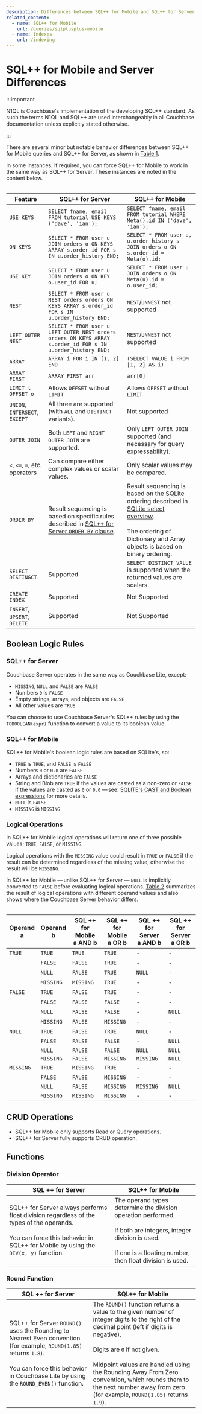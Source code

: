```yaml
---
description: Differences between SQL++ for Mobile and SQL++ for Server
related_content:
  - name: SQL++ for Mobile
    url: /queries/sqlplusplus-mobile
  - name: Indexes
    url: /indexing
---
```


# SQL++ for Mobile and Server Differences

:::important

N1QL is Couchbase's implementation of the developing SQL++ standard. As such the
terms N1QL and SQL++ are used interchangeably in all Couchbase documentation
unless explicitly stated otherwise.

:::

There are several minor but notable behavior differences between SQL++ for
Mobile queries and SQL++ for Server, as shown in [Table 1](#).

In some instances, if required, you can force SQL++ for Mobile to work in the
same way as SQL++ for Server. These instances are noted in the content below.

<Table id={1} title="SQL++ Query Comparison">

| Feature                        | SQL++ for Server                                                                                                                                                                     | SQL++ for Mobile                                                                                                                                                                                                    |
| ------------------------------ | ------------------------------------------------------------------------------------------------------------------------------------------------------------------------------------ | ------------------------------------------------------------------------------------------------------------------------------------------------------------------------------------------------------------------- |
| `USE KEYS`                     | `SELECT fname, email FROM tutorial USE KEYS ('dave', 'ian');`                                                                                                                        | `SELECT fname, email FROM tutorial WHERE Meta().id IN ('dave', 'ian');`                                                                                                                                             |
| `ON KEYS`                      | `SELECT * FROM user u JOIN orders o ON KEYS ARRAY s.order_id FOR s IN u.order_history END;`                                                                                          | `SELECT * FROM user u, u.order_history s JOIN orders o ON s.order_id = Meta(o).id;`                                                                                                                                 |
| `USE KEY`                      | `SELECT * FROM user u JOIN orders o ON KEY o.user_id FOR u;`                                                                                                                         | `SELECT * FROM user u JOIN orders o ON Meta(u).id = o.user_id;`                                                                                                                                                     |
| `NEST`                         | `SELECT * FROM user u NEST orders orders ON KEYS ARRAY s.order_id FOR s IN u.order_history END;`                                                                                     | `NEST`/`UNNEST` not supported                                                                                                                                                                                       |
| `LEFT OUTER NEST`              | `SELECT * FROM user u LEFT OUTER NEST orders orders ON KEYS ARRAY s.order_id FOR s IN u.order_history END;`                                                                          | `NEST`/`UNNEST` not supported                                                                                                                                                                                       |
| `ARRAY`                        | `ARRAY i FOR i IN [1, 2] END`                                                                                                                                                        | `(SELECT VALUE i FROM [1, 2] AS i)`                                                                                                                                                                                 |
| `ARRAY FIRST`                  | `ARRAY FIRST arr`                                                                                                                                                                    | `arr[0]`                                                                                                                                                                                                            |
| `LIMIT l OFFSET o`             | Allows `OFFSET` without `LIMIT`                                                                                                                                                      | Allows `OFFSET` without `LIMIT`                                                                                                                                                                                     |
| `UNION`, `INTERSECT`, `EXCEPT` | All three are supported (with `ALL` and `DISTINCT` variants).                                                                                                                        | Not supported                                                                                                                                                                                                       |
| `OUTER JOIN`                   | Both `LEFT` and `RIGHT OUTER JOIN` are supported.                                                                                                                                    | Only `LEFT OUTER JOIN` supported (and necessary for query expressability).                                                                                                                                          |
| `<`, `<=`, `=`, etc. operators | Can compare either complex values or scalar values.                                                                                                                                  | Only scalar values may be compared.                                                                                                                                                                                 |
| `ORDER BY`                     | Result sequencing is based on specific rules described in [SQL++ for Server `ORDER BY` clause](https://docs.couchbase.com/server/current/n1ql/n1ql-language-reference/orderby.html). | Result sequencing is based on the SQLite ordering described in [SQLite select overview](https://sqlite.org/lang_select.html).<br /><br /> The ordering of Dictionary and Array objects is based on binary ordering. |
| `SELECT DISTINGCT`             | Supported                                                                                                                                                                            | `SELECT DISTINCT VALUE` is supported when the returned values are scalars.                                                                                                                                          |
| `CREATE INDEX`                 | Supported                                                                                                                                                                            | Not Supported                                                                                                                                                                                                       |
| `INSERT`, `UPSERT`, `DELETE`   | Supported                                                                                                                                                                            | Not Supported                                                                                                                                                                                                       |

</Table>

## Boolean Logic Rules

### SQL++ for Server

Couchbase Server operates in the same way as Couchbase Lite, except:

- `MISSING`, `NULL` and `FALSE` are `FALSE`
- Numbers `0` is `FALSE`
- Empty strings, arrays, and objects are `FALSE`
- All other values are `TRUE`

You can choose to use Couchbase Server's SQL++ rules by using the
`TOBOOLEAN(expr)` function to convert a value to its boolean value.

### SQL++ for Mobile

SQL++ for Mobile's boolean logic rules are based on SQLite's, so:

- `TRUE` is `TRUE`, and `FALSE` is `FALSE`
- Numbers `0` or `0.0` are `FALSE`
- Arrays and dictionaries are `FALSE`
- String and Blob are `TRUE` if the values are casted as a non-zero or `FALSE`
  if the values are casted as `0` or `0.0` — see:
  [SQLITE's CAST and Boolean expressions](https://sqlite.org/lang_expr.html) for
  more details.
- `NULL` is `FALSE`
- `MISSING` is `MISSING`

### Logical Operations

In SQL++ for Mobile logical operations will return one of three possible values;
`TRUE`, `FALSE`, or `MISSING`.

Logical operations with the `MISSING` value could result in `TRUE` or `FALSE` if
the result can be determined regardless of the missing value, otherwise the
result will be `MISSING`.

In SQL++ for Mobile — unlike SQL++ for Server — `NULL` is implicitly converted
to `FALSE` before evaluating logical operations. [Table 2](#) summarizes the
result of logical operations with different operand values and also shows where
the Couchbase Server behavior differs.

<Table id={2} title="Logical Operations Comparison">

| Operand<br/>a | Operand<br/>b | SQL ++ for Mobile <br/>a AND b | SQL ++ for Mobile <br/>a OR b | SQL ++ for Server<br />a AND b | SQL ++ for Server<br />a OR b |
| ------------- | ------------- | ------------------------------ | ----------------------------- | ------------------------------ | ----------------------------- |
| `TRUE`        | `TRUE`        | `TRUE`                         | `TRUE`                        | -                              | -                             |
|               | `FALSE`       | `FALSE`                        | `TRUE`                        | -                              | -                             |
|               | `NULL`        | `FALSE`                        | `TRUE`                        | `NULL`                         | -                             |
|               | `MISSING`     | `MISSING`                      | `TRUE`                        | -                              | -                             |
| `FALSE`       | `TRUE`        | `FALSE`                        | `TRUE`                        | -                              | -                             |
|               | `FALSE`       | `FALSE`                        | `FALSE`                       | -                              | -                             |
|               | `NULL`        | `FALSE`                        | `FALSE`                       | -                              | `NULL`                        |
|               | `MISSING`     | `FALSE`                        | `MISSING`                     | -                              | -                             |
| `NULL`        | `TRUE`        | `FALSE`                        | `TRUE`                        | `NULL`                         | -                             |
|               | `FALSE`       | `FALSE`                        | `FALSE`                       | -                              | `NULL`                        |
|               | `NULL`        | `FALSE`                        | `FALSE`                       | `NULL`                         | `NULL`                        |
|               | `MISSING`     | `FALSE`                        | `MISSING`                     | `MISSING`                      | `NULL`                        |
| `MISSING`     | `TRUE`        | `MISSING`                      | `TRUE`                        | -                              | -                             |
|               | `FALSE`       | `FALSE`                        | `MISSING`                     | -                              | -                             |
|               | `NULL`        | `FALSE`                        | `MISSING`                     | `MISSING`                      | `NULL`                        |
|               | `MISSING`     | `MISSING`                      | `MISSING`                     | -                              | -                             |

</Table>

## CRUD Operations

- SQL++ for Mobile only supports Read or Query operations.
- SQL++ for Server fully supports CRUD operation.

## Functions

### Division Operator

| SQL ++ for Server                                                                                                                                                                     | SQL++ for Mobile                                                                                                                                                                               |
| ------------------------------------------------------------------------------------------------------------------------------------------------------------------------------------- | ---------------------------------------------------------------------------------------------------------------------------------------------------------------------------------------------- |
| SQL++ for Server always performs float division regardless of the types of the operands.<br/><br />You can force this behavior in SQL++ for Mobile by using the `DIV(x, y)` function. | The operand types determine the division operation performed.<br /><br />If both are integers, integer division is used.<br /><br /> If one is a floating number, then float division is used. |

### Round Function

| SQL ++ for Server                                                                                                                                                                                                 | SQL++ for Mobile                                                                                                                                                                                                                                                                                                                                                          |
| ----------------------------------------------------------------------------------------------------------------------------------------------------------------------------------------------------------------- | ------------------------------------------------------------------------------------------------------------------------------------------------------------------------------------------------------------------------------------------------------------------------------------------------------------------------------------------------------------------------- |
| SQL++ for Server `ROUND()` uses the Rounding to Nearest Even convention (for example, `ROUND(1.85)` returns `1.8`).<br/><br />You can force this behavior in Couchbase Lite by using the `ROUND_EVEN()` function. | The `ROUND()` function returns a value to the given number of integer digits to the right of the decimal point (left if digits is negative).<br /><br />Digits are `0` if not given.<br /><br />Midpoint values are handled using the Rounding Away From Zero convention, which rounds them to the next number away from zero (for example, `ROUND(1.85)` returns `1.9`). |
